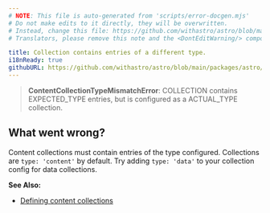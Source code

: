 ```yaml
---
# NOTE: This file is auto-generated from 'scripts/error-docgen.mjs'
# Do not make edits to it directly, they will be overwritten.
# Instead, change this file: https://github.com/withastro/astro/blob/main/packages/astro/src/core/errors/errors-data.ts
# Translators, please remove this note and the <DontEditWarning/> component.

title: Collection contains entries of a different type.
i18nReady: true
githubURL: https://github.com/withastro/astro/blob/main/packages/astro/src/core/errors/errors-data.ts
---
```


<DontEditWarning />


> **ContentCollectionTypeMismatchError**: COLLECTION contains EXPECTED_TYPE entries, but is configured as a ACTUAL_TYPE collection.

## What went wrong?
Content collections must contain entries of the type configured. Collections are `type: 'content'` by default. Try adding `type: 'data'` to your collection config for data collections.

**See Also:**
-  [Defining content collections](/en/guides/content-collections/#defining-collections)


